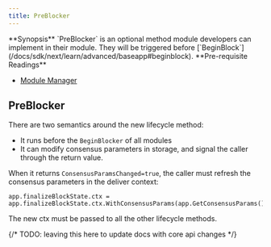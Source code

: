 ```yaml
---
title: PreBlocker
---
```


<Note>
**Synopsis**
`PreBlocker` is an optional method module developers can implement in their module. They will be triggered before [`BeginBlock`](/docs/sdk/next/learn/advanced/baseapp#beginblock).
</Note>

<Note>
**Pre-requisite Readings**

* [Module Manager](/docs/sdk/next/module-manager)

</Note>

## PreBlocker

There are two semantics around the new lifecycle method:

* It runs before the `BeginBlocker` of all modules
* It can modify consensus parameters in storage, and signal the caller through the return value.

When it returns `ConsensusParamsChanged=true`, the caller must refresh the consensus parameters in the deliver context:

```
app.finalizeBlockState.ctx = app.finalizeBlockState.ctx.WithConsensusParams(app.GetConsensusParams())
```

The new ctx must be passed to all the other lifecycle methods.

{/* TODO: leaving this here to update docs with core api changes */}

